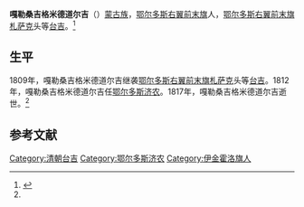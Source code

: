 '''嘎勒桑吉格米德道尔吉'''（{{bd|？||1817年|}}）[[蒙古族|蒙古族]]，[[鄂尔多斯右翼前末旗|鄂尔多斯右翼前末旗]]人，[[鄂尔多斯右翼前末旗|鄂尔多斯右翼前末旗]][[札萨克|札萨克]]头等[[台吉|台吉]]。<ref name=cjsh>{{Cite web |url=http://www.cjshl.com/news/view/79 |title=陵寝管理官员济农，成吉思汗陵，2007-08-26 |access-date=2013-06-05 |archive-url=https://web.archive.org/web/20140714165629/http://www.cjshl.com/news/view/79 |archive-date=2014-07-14 |dead-url=yes }}</ref>

==生平==
1809年，嘎勒桑吉格米德道尔吉继袭[[鄂尔多斯右翼前末旗|鄂尔多斯右翼前末旗]][[札萨克|札萨克]]头等[[台吉|台吉]]。1812年，嘎勒桑吉格米德道尔吉任[[鄂尔多斯济农|鄂尔多斯济农]]。1817年，嘎勒桑吉格米德道尔吉逝世。<ref name=cjsh/>

==参考文献==
{{reflist}}


[[Category:清朝台吉|Category:清朝台吉]]
[[Category:鄂尔多斯济农|Category:鄂尔多斯济农]]
[[Category:伊金霍洛旗人|Category:伊金霍洛旗人]]